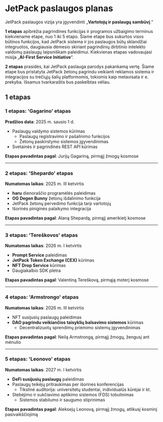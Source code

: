 # JetPack paslaugos planas

JetPack paslaugos vizija yra įgyvendinti „**Vartotojų ir paslaugų sambūvį**.“

**1 etapas** apibrėžia pagrindines funkcijas ir programos užbaigimo terminus kiekviename etape, nuo 1 iki 5 etapo. Šiame etape bus sukurtos visos būtinos funkcijos, kad JetPack sistema ir jos paslaugos būtų sklandžiai integruotos, daugiausia dėmesio skiriant pagrindinių dirbtinio intelekto valdomų paslaugų laipsniškam paleidimui. Kiekvienas etapas vadovaujasi misija „**AI-First Service Initiative**“.

**2 etapas** prasidės, kai JetPack paslauga parodys pakankamą vertę. Šiame etape bus pristatyta JetPack žetonų pagrindu veikianti reklamos sistema ir integracijos su trečiųjų šalių platformomis, tokiomis kaip metavisata ir e. prekyba. Išsamus tvarkaraštis bus paskelbtas vėliau.


## 1 etapas

### **1 etapas: 'Gagarino' etapas**
**Pradžios data**: 2025 m. sausio 1 d.

- Paslaugų valdymo sistemos kūrimas
  - Paslaugų registravimo ir pašalinimo funkcijos
  - Žetonų paskirstymo sistemos įgyvendinimas
- Svetainės ir pagrindinės REST API kūrimas

**Etapas pavadintas pagal**: Jurijų Gagariną, pirmąjį žmogų kosmose

---

### **2 etapas: 'Shepardo' etapas**
**Numatomas laikas**: 2025 m. III ketvirtis

- **haru** dienoraščio programėlės paleidimas
- **OG Degen Bunny** žetonų išdalinimo funkcija
- JetPack žetonų pervedimo funkcija tarp vartotojų
- Išorinės piniginės palaikymo integracija

**Etapas pavadintas pagal**: Alaną Shepardą, pirmąjį amerikietį kosmose

---

### **3 etapas: 'Tereškovos' etapas**
**Numatomas laikas**: 2026 m. I ketvirtis

- **Prompt Service** paleidimas
- **JetPack Token Exchange (CEX)** kūrimas
- **NFT Drop Service** kūrimas
- Daugiakalbio SDK plėtra

**Etapas pavadintas pagal**: Valentiną Tereškovą, pirmąją moterį kosmose

---

### **4 etapas: 'Armstrongo' etapas**
**Numatomas laikas**: 2026 m. III ketvirtis

- NFT susijusių paslaugų paleidimas
- **DAO pagrindu veikiančios taisyklių balsavimo sistemos** kūrimas
  - Decentralizuotų sprendimų priėmimo sistemų įgyvendinimas

**Etapas pavadintas pagal**: Neilą Armstrongą, pirmąjį žmogų, žengusį ant mėnulio

---

### **5 etapas: 'Leonovo' etapas**
**Numatomas laikas**: 2027 m. I ketvirtis

- **DeFi susijusių paslaugų** paleidimas
- Paslaugų teikėjų pritraukimas per išorines konferencijas
  - Tikslinė auditorija: universitetų studentai, individualūs kūrėjai ir kt.
- Stebėjimo ir sukčiavimo aptikimo sistemos (FDS) tobulinimas
  - Sistemos stabilumo ir saugumo stiprinimas

**Etapas pavadintas pagal**: Aleksejų Leonovą, pirmąjį žmogų, atlikusį kosminį pasivaikščiojimą